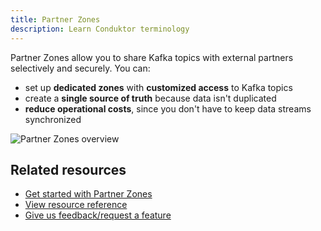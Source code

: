 ```yaml
---
title: Partner Zones
description: Learn Conduktor terminology
---
```


<ProductExchange />

Partner Zones allow you to share Kafka topics with external partners selectively and securely. You can:

- set up **dedicated zones** with **customized access** to Kafka topics
- create a **single source of truth** because data isn't duplicated
- **reduce operational costs**, since you don't have to keep data streams synchronized

![Partner Zones overview](/images/pz-detail-view.png)

## Related resources

- [Get started with Partner Zones](/guide/use-cases/third-party-data)
- [View resource reference](/guide/reference/console-reference/#partner-zones)
- [Give us feedback/request a feature](https://conduktor.io/roadmap)
